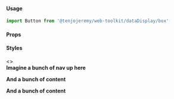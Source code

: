 

<Meta title='Data-Display|Box' />


#### Usage

```js
import Button from '@tenjojeremy/web-toolkit/dataDisplay/box'
 ```

#### Props

<Props of={Box} />

#### Styles

<Preview>
<Story name='All Styles'>
   <>
      <B title='default' background contentStyle={{ padding: 0 }}>
      <Box
        name='box name'
        styles={{
          justifyContent: 'space-between',
          gridAutoFlow: 'column',
          background: ['lightblue', 'lightgreen'],
          width: '400px',
          alignItems: 'center',
          padding: 'xs',
        }}
      >
        <Typography text='Featured' variant='h6' />
        <Icon name='search/material' color='primary' />
      </Box>
    </B>
      <B title='sticky' background contentStyle={{ padding: 0, height: '300px' }}>
        <nav style={ { height: '100px' }}>Imagine a bunch of nav up here</nav>        
      <Box
        sticky
        name='box name'
        styles={{
          justifyContent: 'space-between',
          gridAutoFlow: 'column',
          background: 'lightpink',
          width: '400px',
          alignItems: 'center',
          padding: 'xs',
          marginBottom: 'xxl'
        }}
      >
        <Typography text='Featured' variant='h6' />
        <Icon name='search/material' color='primary' />
      </Box>
       <p style={{height: '1000px'}}>And a bunch of content</p>
  <p style={{height: '1000px'}}>And a bunch of content</p>
    </B>
  </>
</Story>
</Preview>


